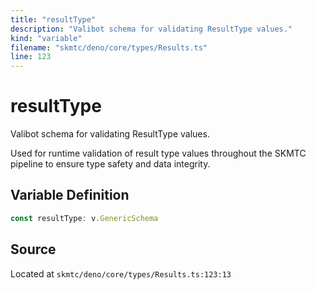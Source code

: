 ```yaml
---
title: "resultType"
description: "Valibot schema for validating ResultType values."
kind: "variable"
filename: "skmtc/deno/core/types/Results.ts"
line: 123
---
```


# resultType

Valibot schema for validating ResultType values.

Used for runtime validation of result type values throughout
the SKMTC pipeline to ensure type safety and data integrity.

## Variable Definition

```typescript
const resultType: v.GenericSchema
```

## Source

Located at `skmtc/deno/core/types/Results.ts:123:13`
